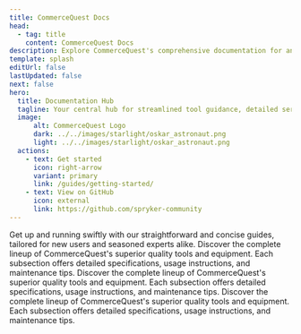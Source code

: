 ```yaml
---
title: CommerceQuest Docs
head:
  - tag: title
    content: CommerceQuest Docs
description: Explore CommerceQuest's comprehensive documentation for an in-depth look at our community tools and services. 
template: splash
editUrl: false
lastUpdated: false
next: false
hero:
  title: Documentation Hub
  tagline: Your central hub for streamlined tool guidance, detailed service docs, and project support.
  image:
      alt: CommerceQuest Logo
      dark: ../../images/starlight/oskar_astronaut.png
      light: ../../images/starlight/oskar_astronaut.png
  actions:
    - text: Get started
      icon: right-arrow
      variant: primary
      link: /guides/getting-started/
    - text: View on GitHub
      icon: external
      link: https://github.com/spryker-community
---
```


<CardGrid stagger>

  <Card title="Quick Start Guides" icon="document">
    Get up and running swiftly with our straightforward and concise guides, tailored for new users and seasoned experts alike.
  </Card>

  <Card title="Tools & Equipment" icon="seti:eslint">
    Discover the complete lineup of CommerceQuest's superior quality tools and equipment. Each subsection offers detailed specifications, usage instructions, and maintenance tips.
  </Card>

   <Card title="Community Services" icon="seti:puppet">
    Discover the complete lineup of CommerceQuest's superior quality tools and equipment. Each subsection offers detailed specifications, usage instructions, and maintenance tips.
  </Card>

   <Card title="Advanced Topics" icon="seti:terraform">
    Discover the complete lineup of CommerceQuest's superior quality tools and equipment. Each subsection offers detailed specifications, usage instructions, and maintenance tips.
  </Card>
</CardGrid>
